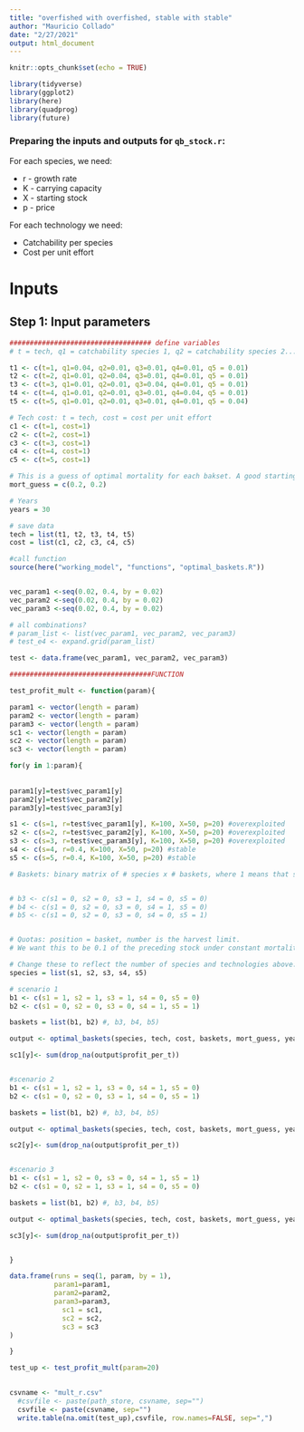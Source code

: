 ```yaml
---
title: "overfished with overfished, stable with stable"
author: "Mauricio Collado"
date: "2/27/2021"
output: html_document
---
```


```r
knitr::opts_chunk$set(echo = TRUE)

library(tidyverse)
library(ggplot2)
library(here)
library(quadprog)
library(future)
```

### Preparing the inputs and outputs for `qb_stock.r`:

For each species, we need:

* r - growth rate
* K - carrying capacity
* X - starting stock
* p - price

For each technology we need:

* Catchability per species
* Cost per unit effort

# Inputs

## Step 1: Input parameters
```r
################################### define variables
# t = tech, q1 = catchability species 1, q2 = catchability species 2...

t1 <- c(t=1, q1=0.04, q2=0.01, q3=0.01, q4=0.01, q5 = 0.01)
t2 <- c(t=2, q1=0.01, q2=0.04, q3=0.01, q4=0.01, q5 = 0.01)
t3 <- c(t=3, q1=0.01, q2=0.01, q3=0.04, q4=0.01, q5 = 0.01)
t4 <- c(t=4, q1=0.01, q2=0.01, q3=0.01, q4=0.04, q5 = 0.01)
t5 <- c(t=5, q1=0.01, q2=0.01, q3=0.01, q4=0.01, q5 = 0.04)

# Tech cost: t = tech, cost = cost per unit effort
c1 <- c(t=1, cost=1)
c2 <- c(t=2, cost=1)
c3 <- c(t=3, cost=1)
c4 <- c(t=4, cost=1)
c5 <- c(t=5, cost=1)

# This is a guess of optimal mortality for each bakset. A good starting point is r/2.
mort_guess = c(0.2, 0.2)

# Years
years = 30

# save data
tech = list(t1, t2, t3, t4, t5)
cost = list(c1, c2, c3, c4, c5)

#call function
source(here("working_model", "functions", "optimal_baskets.R"))


vec_param1 <-seq(0.02, 0.4, by = 0.02)
vec_param2 <-seq(0.02, 0.4, by = 0.02)
vec_param3 <-seq(0.02, 0.4, by = 0.02)

# all combinations?
# param_list <- list(vec_param1, vec_param2, vec_param3)
# test_e4 <- expand.grid(param_list)

test <- data.frame(vec_param1, vec_param2, vec_param3)

###################################FUNCTION

test_profit_mult <- function(param){

param1 <- vector(length = param)
param2 <- vector(length = param)
param3 <- vector(length = param)
sc1 <- vector(length = param)
sc2 <- vector(length = param)
sc3 <- vector(length = param)

for(y in 1:param){ 
  
  
param1[y]=test$vec_param1[y]
param2[y]=test$vec_param2[y]
param3[y]=test$vec_param3[y]

s1 <- c(s=1, r=test$vec_param1[y], K=100, X=50, p=20) #overexploited
s2 <- c(s=2, r=test$vec_param2[y], K=100, X=50, p=20) #overexploited
s3 <- c(s=3, r=test$vec_param3[y], K=100, X=50, p=20) #overexploited
s4 <- c(s=4, r=0.4, K=100, X=50, p=20) #stable
s5 <- c(s=5, r=0.4, K=100, X=50, p=20) #stable

# Baskets: binary matrix of # species x # baskets, where 1 means that species is in that basket


# b3 <- c(s1 = 0, s2 = 0, s3 = 1, s4 = 0, s5 = 0)
# b4 <- c(s1 = 0, s2 = 0, s3 = 0, s4 = 1, s5 = 0)
# b5 <- c(s1 = 0, s2 = 0, s3 = 0, s4 = 0, s5 = 1)


# Quotas: position = basket, number is the harvest limit.
# We want this to be 0.1 of the preceding stock under constant mortality, so this will have to change to just input constant m.

# Change these to reflect the number of species and technologies above:
species = list(s1, s2, s3, s4, s5)

# scenario 1
b1 <- c(s1 = 1, s2 = 1, s3 = 1, s4 = 0, s5 = 0)
b2 <- c(s1 = 0, s2 = 0, s3 = 0, s4 = 1, s5 = 1)

baskets = list(b1, b2) #, b3, b4, b5)

output <- optimal_baskets(species, tech, cost, baskets, mort_guess, years)

sc1[y]<- sum(drop_na(output$profit_per_t))


#scenario 2
b1 <- c(s1 = 1, s2 = 1, s3 = 0, s4 = 1, s5 = 0)
b2 <- c(s1 = 0, s2 = 0, s3 = 1, s4 = 0, s5 = 1)

baskets = list(b1, b2) #, b3, b4, b5)

output <- optimal_baskets(species, tech, cost, baskets, mort_guess, years)

sc2[y]<- sum(drop_na(output$profit_per_t))


#scenario 3
b1 <- c(s1 = 1, s2 = 0, s3 = 0, s4 = 1, s5 = 1)
b2 <- c(s1 = 0, s2 = 1, s3 = 1, s4 = 0, s5 = 0)

baskets = list(b1, b2) #, b3, b4, b5)

output <- optimal_baskets(species, tech, cost, baskets, mort_guess, years)

sc3[y]<- sum(drop_na(output$profit_per_t))


}

data.frame(runs = seq(1, param, by = 1),
           param1=param1,
           param2=param2,
           param3=param3,
             sc1 = sc1, 
             sc2 = sc2, 
             sc3 = sc3
)

}

```

```r
test_up <- test_profit_mult(param=20)
  
```

```r
csvname <- "mult_r.csv"
  #csvfile <- paste(path_store, csvname, sep="")
  csvfile <- paste(csvname, sep="")
  write.table(na.omit(test_up),csvfile, row.names=FALSE, sep=",")
  
```
















